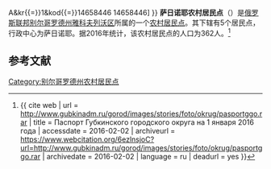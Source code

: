 {{Infobox Settlement
| official_name = 萨日诺耶农村居民点
| native_name = Саженское сельское поселение
| settlement_type = [[农村居民点|农村居民点]]
| subdivision_type = [[国家|国家]]
| subdivision_type1 = [[州_(俄罗斯)|州]]
| subdivision_type2 = [[区_(苏联)|区]]
| subdivision_name = {{RUS}}
| subdivision_name1 = [[别尔哥罗德州|别尔哥罗德州]]
| subdivision_name2 = [[雅科夫列沃区|雅科夫列沃区]]
| seat_type = 行政中心
| seat = 萨日诺耶
| population_as_of=2016
| population_footnotes = <ref name=stat />
| population_total = 362
| coordinates_display = inline,title
| latd = 50 | latm = 49 | lats = 51 | latNS = N
| longd = 36 | longm = 38 | longs = 02 | longEW = E
| timezone = [[莫斯科时间|MSK]]
| utc_offset = +3
| blank_name = [[俄罗斯市政土地区划代码|OKTMO编码]]
| blank_info = [http://classif.spb.ru/classificators/view/tma.php?st{{=}}A&kr{{=}}1&kod{{=}}14658446 14658446]
}}
'''萨日诺耶农村居民点'''（{{lang-ru|Саженское сельское поселение}}）是[[俄罗斯联邦|俄罗斯联邦]][[别尔哥罗德州|别尔哥罗德州]][[雅科夫列沃区|雅科夫列沃区]]所属的一个[[农村居民点|农村居民点]]。其下辖有5个居民点，行政中心为萨日诺耶。据2016年统计，该农村居民点的人口为362人。<ref name=stat>{{ cite web | url = http://www.gubkinadm.ru/gorod/images/stories/foto/okrug/pasportggo.rar | title = Паспорт Губкинского городского округа на 1 января 2016 года | accessdate = 2016-02-02 | archiveurl = https://www.webcitation.org/6ezlnsjoC?url=http://www.gubkinadm.ru/gorod/images/stories/foto/okrug/pasportggo.rar | archivedate = 2016-02-02 | language = ru | deadurl = yes }}</ref>

== 参考文献 ==
{{reflist}}

{{Russia-stub}}

[[Category:别尔哥罗德州农村居民点|Category:别尔哥罗德州农村居民点]]